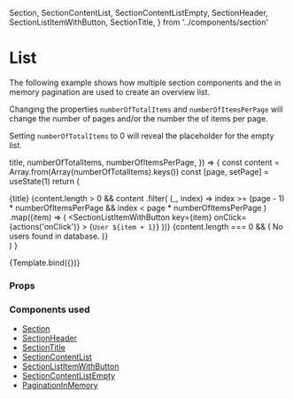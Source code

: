   Section,
  SectionContentList,
  SectionContentListEmpty,
  SectionHeader,
  SectionListItemWithButton,
  SectionTitle,
} from '../components/section'

<Meta title="Examples/List" component={DesignSystemProvider} />

# List

The following example shows how multiple section components and the in memory pagination are used to create an overview list.

Changing the properties `numberOfTotalItems` and `numberOfItemsPerPage` will change the number of pages and/or the number the of items per page.

Setting `numberOfTotalItems` to 0 will reveal the placeholder for the empty list.

  title,
  numberOfTotalItems,
  numberOfItemsPerPage,
}) => {
  const content = Array.from(Array(numberOfTotalItems).keys())
  const [page, setPage] = useState(1)
  return (
    <DesignSystemProvider theme={useTheme()}>
      <IntlProvider locale="en" messages={enMessages}>
        <Section>
          <SectionHeader>
            <SectionTitle>{title}</SectionTitle>
          </SectionHeader>
          <SectionContentList>
            {content.length > 0 &&
              content
                .filter(
                  (_, index) =>
                    index >= (page - 1) * numberOfItemsPerPage &&
                    index < page * numberOfItemsPerPage
                )
                .map((item) => (
                  <SectionListItemWithButton
                    key={item}
                    onClick={actions('onClick')}
                  >
                    {`User ${item + 1}`}
                  </SectionListItemWithButton>
                ))}
            {content.length === 0 && (
              <SectionContentListEmpty>
                No users found in database.
              </SectionContentListEmpty>
            )}
          </SectionContentList>
          <PaginationInMemory
            page={page}
            size={numberOfItemsPerPage}
            total={numberOfTotalItems}
            onChangePage={setPage}
          />
        </Section>
      </IntlProvider>
    </DesignSystemProvider>
  )
}

<Canvas>
  <Story
    name="Default"
    args={{
      title: 'Header Title',
      numberOfTotalItems: 10,
      numberOfItemsPerPage: 5,
    }}
  >
    {Template.bind({})}
  </Story>
</Canvas>

### Props

<ArgsTable story="Default" />

### Components used

- [Section](/docs/components-section-section--default-story)
- [SectionHeader](/docs/components-section-SectionHeader--default-story)
- [SectionTitle](/docs/components-section-SectionTitle--default-story)
- [SectionContentList](/docs/components-section-SectionContentList--default-story)
- [SectionListItemWithButton](/docs/components-section-SectionListItemWithButton--default-story)
- [SectionContentListEmpty](/docs/components-section-SectionContentListEmpty--default-story)
- [PaginationInMemory](/docs/components-pagination-paginationinmemory--default-story)
